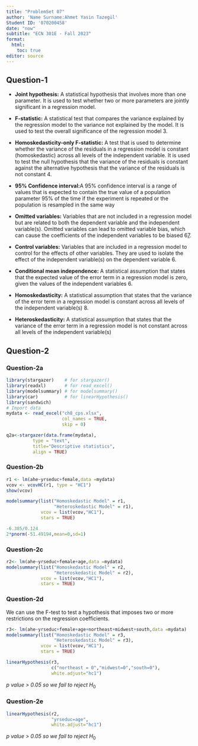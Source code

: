 ```yaml
---
title: "ProblemSet 07"
author: 'Name Surname:Ahmet Yasin Tazegül'
Student ID: '070200458'
date: "now"
subtitle: "ECN 301E - Fall 2023"
format: 
  html: 
    toc: true
editor: source
---
```


## Question-1

-   **Joint hypothesis:** A statistical hypothesis that involves more than one parameter. It is used to test whether two or more parameters are jointly significant in a regression model.

-   **F-statistic:** A statistical test that compares the variance explained by the regression model to the variance not explained by the model. It is used to test the overall significance of the regression model 3.

-   **Homoskedasticity-only F-statistic:** A test that is used to determine whether the variance of the residuals in a regression model is constant (homoskedastic) across all levels of the independent variable. It is used to test the null hypothesis that the variance of the residuals is constant against the alternative hypothesis that the variance of the residuals is not constant 4.

-   **95% Confidence interval:**A 95% confidence interval is a range of values that is expected to contain the true value of a population parameter 95% of the time if the experiment is repeated or the population is resampled in the same way

-   **Omitted variables:** Variables that are not included in a regression model but are related to both the dependent variable and the independent variable(s). Omitted variables can lead to omitted variable bias, which can cause the coefficients of the independent variables to be biased 6[7](https://www.statology.org/omitted-variable-bias/).

-   **Control variables:** Variables that are included in a regression model to control for the effects of other variables. They are used to isolate the effect of the independent variable(s) on the dependent variable 6.

-   **Conditional mean independence:** A statistical assumption that states that the expected value of the error term in a regression model is zero, given the values of the independent variables 6.

-   **Homoskedasticity:** A statistical assumption that states that the variance of the error term in a regression model is constant across all levels of the independent variable(s) 8.

-   **Heteroskedasticity:** A statistical assumption that states that the variance of the error term in a regression model is not constant across all levels of the independent variable(s)

## Question-2

### Question-2a

```r
library(stargazer)    # for stargazer()
library(readxl)       # for read_excel()
library(modelsummary) # for modelsummary()
library(car)          # for linearHypothesis()
library(sandwich)
# Import data
mydata <- read_excel("ch8_cps.xlsx",
                     col_names = TRUE,
                     skip = 0)

q2a<-stargazer(data.frame(mydata),
          type = "text",
          title="Descriptive statistics",
          align = TRUE)
```

### Question-2b

```r
r1 <- lm(ahe~yrseduc+female,data =mydata)
vcov <- vcovHC(r1, type = "HC1")
show(vcov)

modelsummary(list("Homoskedastic Model" = r1,
                  "Heteroskedastic Model" = r1),
             vcov = list(vcov,"HC1"),
             stars = TRUE)

-6.385/0.124
2*pnorm(-51.49194,mean=0,sd=1)
```

### Question-2c

```r
r2<- lm(ahe~yrseduc+female+age,data =mydata)
modelsummary(list("Homoskedastic Model" = r2,
                  "Heteroskedastic Model" = r2),
             vcov = list(vcov,"HC1"),
             stars = TRUE)
```

### Question-2d

We can use the F-test to test a hypothesis that imposes two or more restrictions on the regression coefficients.

```r
r3<- lm(ahe~yrseduc+female+age+northeast+midwest+south,data =mydata)
modelsummary(list("Homoskedastic Model" = r3,
                  "Heteroskedastic Model" = r3),
             vcov = list(vcov,"HC1"),
             stars = TRUE)

linearHypothesis(r3,
                 c("northeast = 0","midwest=0","south=0"),
                 white.adjust="hc1")


```

*p value \> 0.05 so we fail to reject* $H_0$

### Question-2e

```r
linearHypothesis(r2,
                 "yrseduc=age",
                 white.adjust="hc1")

```

*p value \> 0.05 so we fail to reject* $H_0$
